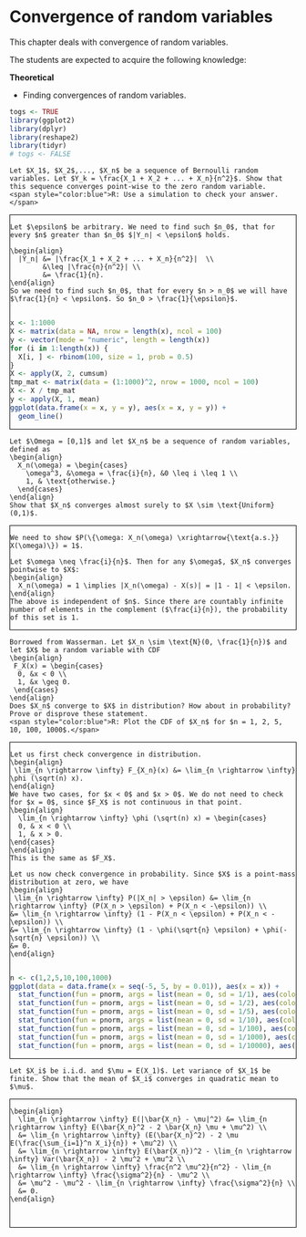 # Convergence of random variables {#crv}

This chapter deals with convergence of random variables.

The students are expected to acquire the following knowledge:

**Theoretical**

- Finding convergences of random variables.



<style>
.fold-btn { 
  float: right; 
  margin: 5px 5px 0 0;
}
.fold { 
  border: 1px solid black;
  min-height: 40px;
}
</style>

<script type="text/javascript">
$(document).ready(function() {
  $folds = $(".fold");
  $folds.wrapInner("<div class=\"fold-blck\">"); // wrap a div container around content
  $folds.prepend("<button class=\"fold-btn\">Unfold</button>");  // add a button
  $(".fold-blck").toggle();  // fold all blocks
  $(".fold-btn").on("click", function() {  // add onClick event
    $(this).text($(this).text() === "Fold" ? "Unfold" : "Fold");  // if the text equals "Fold", change it to "Unfold"or else to "Fold" 
    $(this).next(".fold-blck").toggle("linear");  // "swing" is the default easing function. This can be further customized in its speed or the overall animation itself.
  })
});
</script>


```r
togs <- TRUE
library(ggplot2)
library(dplyr)
library(reshape2)
library(tidyr)
# togs <- FALSE
```


```exercise
Let $X_1$, $X_2$,..., $X_n$ be a sequence of Bernoulli random variables. Let $Y_k = \frac{X_1 + X_2 + ... + X_n}{n^2}$. Show that this sequence converges point-wise to the zero random variable.
<span style="color:blue">R: Use a simulation to check your answer.</span>

```
<div class="fold">
```solution


Let $\epsilon$ be arbitrary. We need to find such $n_0$, that for every $n$ greater than $n_0$ $|Y_n| < \epsilon$ holds.

\begin{align}
  |Y_n| &= |\frac{X_1 + X_2 + ... + X_n}{n^2}|  \\
        &\leq |\frac{n}{n^2}| \\
        &= \frac{1}{n}.
\end{align}
So we need to find such $n_0$, that for every $n > n_0$ we will have $\frac{1}{n} < \epsilon$. So $n_0 > \frac{1}{\epsilon}$.


```
```r
x <- 1:1000
X <- matrix(data = NA, nrow = length(x), ncol = 100)
y <- vector(mode = "numeric", length = length(x))
for (i in 1:length(x)) {
  X[i, ] <- rbinom(100, size = 1, prob = 0.5)
}
X <- apply(X, 2, cumsum)
tmp_mat <- matrix(data = (1:1000)^2, nrow = 1000, ncol = 100)
X <- X / tmp_mat
y <- apply(X, 1, mean)
ggplot(data.frame(x = x, y = y), aes(x = x, y = y)) +
  geom_line()
```
</div>

```exercise
Let $\Omega = [0,1]$ and let $X_n$ be a sequence of random variables, defined as
\begin{align}
  X_n(\omega) = \begin{cases}
    \omega^3, &\omega = \frac{i}{n}, &0 \leq i \leq 1 \\
    1, & \text{otherwise.}
  \end{cases}
\end{align}
Show that $X_n$ converges almost surely to $X \sim \text{Uniform}(0,1)$.
```
<div class="fold">
```solution


We need to show $P(\{\omega: X_n(\omega) \xrightarrow{\text{a.s.}} X(\omega)\}) = 1$. 

Let $\omega \neq \frac{i}{n}$. Then for any $\omega$, $X_n$ converges pointwise to $X$:
\begin{align}
  X_n(\omega) = 1 \implies |X_n(\omega) - X(s)| = |1 - 1| < \epsilon.
\end{align}
The above is independent of $n$. Since there are countably infinite number of elements in the complement ($\frac{i}{n}), the probability of this set is 1.
```
</div>


```exercise
Borrowed from Wasserman. Let $X_n \sim \text{N}(0, \frac{1}{n})$ and let $X$ be a random variable with CDF
\begin{align}
 F_X(x) = \begin{cases}
  0, &x < 0 \\
  1, &x \geq 0.
 \end{cases}
\end{align}
Does $X_n$ converge to $X$ in distribution? How about in probability? Prove or disprove these statement.
<span style="color:blue">R: Plot the CDF of $X_n$ for $n = 1, 2, 5, 10, 100, 1000$.</span>

```
<div class="fold">
```solution
Let us first check convergence in distribution.
\begin{align}
 \lim_{n \rightarrow \infty} F_{X_n}(x) &= \lim_{n \rightarrow \infty} \phi (\sqrt(n) x).
\end{align}
We have two cases, for $x < 0$ and $x > 0$. We do not need to check for $x = 0$, since $F_X$ is not continuous in that point.
\begin{align}
  \lim_{n \rightarrow \infty} \phi (\sqrt(n) x) = \begin{cases}
  0, & x < 0 \\
  1, & x > 0.
\end{cases}
\end{align}
This is the same as $F_X$.

Let us now check convergence in probability. Since $X$ is a point-mass distribution at zero, we have
\begin{align}
 \lim_{n \rightarrow \infty} P(|X_n| > \epsilon) &= \lim_{n \rightarrow \infty} (P(X_n > \epsilon) + P(X_n < -\epsilon)) \\
&= \lim_{n \rightarrow \infty} (1 - P(X_n < \epsilon) + P(X_n < -\epsilon)) \\
&= \lim_{n \rightarrow \infty} (1 - \phi(\sqrt{n} \epsilon) + \phi(- \sqrt{n} \epsilon)) \\
&= 0.
\end{align}


```
```r
n <- c(1,2,5,10,100,1000)
ggplot(data = data.frame(x = seq(-5, 5, by = 0.01)), aes(x = x)) +
  stat_function(fun = pnorm, args = list(mean = 0, sd = 1/1), aes(color = "sd = 1/1")) +
  stat_function(fun = pnorm, args = list(mean = 0, sd = 1/2), aes(color = "sd = 1/2")) +
  stat_function(fun = pnorm, args = list(mean = 0, sd = 1/5), aes(color = "sd = 1/5")) +
  stat_function(fun = pnorm, args = list(mean = 0, sd = 1/10), aes(color = "sd = 1/10")) +
  stat_function(fun = pnorm, args = list(mean = 0, sd = 1/100), aes(color = "sd = 1/100")) +
  stat_function(fun = pnorm, args = list(mean = 0, sd = 1/1000), aes(color = "sd = 1/1000")) +
  stat_function(fun = pnorm, args = list(mean = 0, sd = 1/10000), aes(color = "sd = 1/10000"))
```
</div>


```exercise
Let $X_i$ be i.i.d. and $\mu = E(X_1)$. Let variance of $X_1$ be finite. Show that the mean of $X_i$ converges in quadratic mean to $\mu$. 

```
<div class="fold">
```solution
\begin{align}
  \lim_{n \rightarrow \infty} E(|\bar{X_n} - \mu|^2) &= \lim_{n \rightarrow \infty} E(\bar{X_n}^2 - 2 \bar{X_n} \mu + \mu^2) \\
  &= \lim_{n \rightarrow \infty} (E(\bar{X_n}^2) - 2 \mu E(\frac{\sum_{i=1}^n X_i}{n}) + \mu^2) \\
  &= \lim_{n \rightarrow \infty} E(\bar{X_n})^2 - \lim_{n \rightarrow \infty} Var(\bar{X_n}) - 2 \mu^2 + \mu^2 \\
  &= \lim_{n \rightarrow \infty} \frac{n^2 \mu^2}{n^2} - \lim_{n \rightarrow \infty} \frac{\sigma^2}{n} - \mu^2 \\
  &= \mu^2 - \mu^2 - \lim_{n \rightarrow \infty} \frac{\sigma^2}{n} \\
  &= 0.
\end{align}



```
</div>
